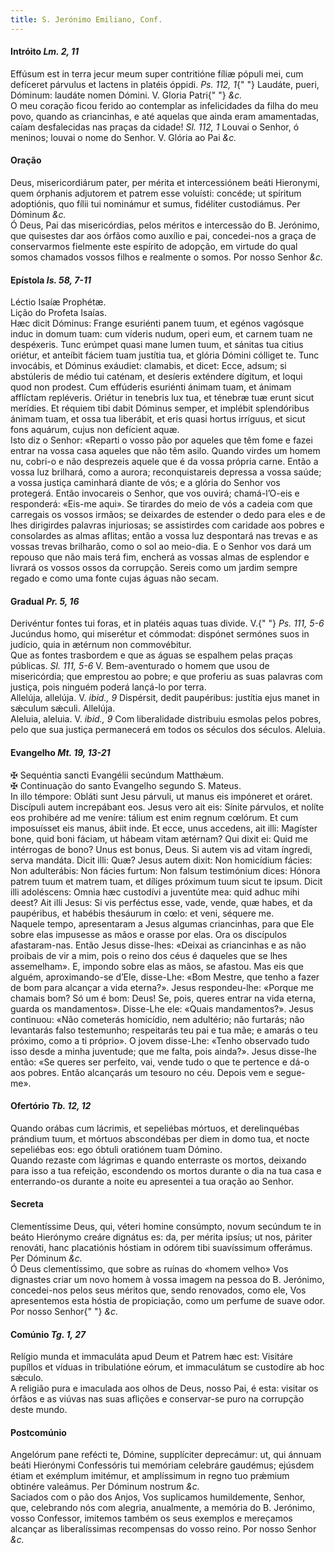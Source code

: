 ```yaml
---
title: S. Jerónimo Emiliano, Conf.
---
```


<h4 class="text-center">
  Intróito <em>Lm. 2, 11</em>
</h4>
<div class="container-fluid">
  <div class="row">
    <div class="col-6 dropcaps text-justify">
      Effúsum est in terra jecur meum super contritióne fíliæ pópuli mei, cum
      defíceret párvulus et lactens in platéis óppidi. <em>Ps. 112, 1</em>{" "}
      Laudáte, pueri, Dóminum: laudáte nomen Dómini. V. Gloria Patri{" "}
      <em>&c.</em>
    </div>
    <div class="col-6 dropcaps text-justify">
      O meu coração ficou ferido ao contemplar as infelicidades da filha do meu
      povo, quando as criancinhas, e até aquelas que ainda eram amamentadas,
      caíam desfalecidas nas praças da cidade! <em>Sl. 112, 1</em> Louvai o
      Senhor, ó meninos; louvai o nome do Senhor. V. Glória ao Pai <em>&c.</em>
    </div>
  </div>
</div>

<h4 class="text-center">Oração</h4>
<div class="container-fluid">
  <div class="row">
    <div class="col-6 dropcaps text-justify">
      Deus, misericordiárum pater, per mérita et intercessiónem beáti Hieronymi,
      quem órphanis adjutorem et patrem esse voluísti: concéde; ut spíritum
      adoptiónis, quo fílii tui nominámur et sumus, fidéliter custodiámus. Per
      Dóminum <em>&c.</em>
    </div>
    <div class="col-6 dropcaps text-justify">
      Ó Deus, Pai das misericórdias, pelos méritos e intercessão do B. Jerónimo,
      que quisestes dar aos órfãos como auxílio e pai, concedei-nos a graça de
      conservarmos fielmente este espírito de adopção, em virtude do qual somos
      chamados vossos filhos e realmente o somos. Por nosso Senhor <em>&c.</em>
    </div>
  </div>
</div>

<h4 class="text-center">
  Epístola <em>Is. 58, 7-11</em>
</h4>
<div class="container-fluid">
  <div class="row">
    <div class="col-6 text-justify">Léctio Isaíæ Prophétæ.</div>
    <div class="col-6 text-justify">Lição do Profeta Isaías.</div>
    <div class="col-6 dropcaps text-justify">
      Hæc dicit Dóminus: Frange esuriénti panem tuum, et egénos vagósque induc
      in domum tuam: cum víderis nudum, operi eum, et carnem tuam ne despéxeris.
      Tunc erúmpet quasi mane lumen tuum, et sánitas tua citius oriétur, et
      anteíbit fáciem tuam justítia tua, et glória Dómini cólliget te. Tunc
      invocábis, et Dóminus exáudiet: clamabis, et dicet: Ecce, adsum; si
      abstúleris de médio tui caténam, et desíeris exténdere dígitum, et loqui
      quod non prodest. Cum effúderis esuriénti ánimam tuam, et ánimam afflíctam
      repléveris. Oriétur in tenebris lux tua, et ténebræ tuæ erunt sicut
      merídies. Et réquiem tibi dabit Dóminus semper, et implébit splendóribus
      ánimam tuam, et ossa tua liberábit, et eris quasi hortus irríguus, et
      sicut fons aquárum, cujus non defícient aquæ.
    </div>
    <div class="col-6 dropcaps text-justify">
      Isto diz o Senhor: «Reparti o vosso pão por aqueles que têm fome e fazei
      entrar na vossa casa aqueles que não têm asilo. Quando virdes um homem nu,
      cobri-o e não desprezeis aquele que é da vossa própria carne. Então a
      vossa luz brilhará, como a aurora; reconquistareis depressa a vossa saúde;
      a vossa justiça caminhará diante de vós; e a glória do Senhor vos
      protegerá. Então invocareis o Senhor, que vos ouvirá; chamá-l’O-eis e
      responderá: «Eis-me aqui». Se tirardes do meio de vós a cadeia com que
      carregais os vossos irmãos; se deixardes de estender o dedo para eles e de
      lhes dirigirdes palavras injuriosas; se assistirdes com caridade aos
      pobres e consolardes as almas aflitas; então a vossa luz despontará nas
      trevas e as vossas trevas brilharão, como o sol ao meio-dia. E o Senhor
      vos dará um repouso que não mais terá fim, encherá as vossas almas de
      esplendor e livrará os vossos ossos da corrupção. Sereis como um jardim
      sempre regado e como uma fonte cujas águas não secam.
    </div>
  </div>
</div>

<h4 class="text-center">
  Gradual <em>Pr. 5, 16</em>
</h4>
<div class="container-fluid">
  <div class="row">
    <div class="col-6 dropcaps text-justify">
      Derivéntur fontes tui foras, et in platéis aquas tuas divide. V.{" "}
      <em>Ps. 111, 5-6</em> Jucúndus homo, qui miserétur et cómmodat: dispónet
      sermónes suos in judício, quia in ætérnum non commovébitur.
    </div>
    <div class="col-6 dropcaps text-justify">
      Que as fontes trasbordem e que as águas se espalhem pelas praças públicas.
      <em>Sl. 111, 5-6</em> V. Bem-aventurado o homem que usou de misericórdia; que
      emprestou ao pobre; e que proferiu as suas palavras com justiça, pois ninguém
      poderá lançá-lo por terra.
    </div>
    <div class="col-6 text-justify">
      Allelúja, allelúja. V. <em>ibid., 9</em> Dispérsit, dedit paupéribus:
      justítia ejus manet in sǽculum sǽculi. Allelúja.
    </div>
    <div class="col-6 text-justify">
      Aleluia, aleluia. V. <em>ibid., 9</em> Com liberalidade distribuiu esmolas
      pelos pobres, pelo que sua justiça permanecerá em todos os séculos dos
      séculos. Aleluia.
    </div>
  </div>
</div>

<h4 class="text-center">
  Evangelho <em>Mt. 19, 13-21</em>
</h4>
<div class="container-fluid">
  <div class="row">
    <div class="col-6 text-justify">
      <span class="text-danger">&#10016;</span> Sequéntia sancti Evangélii
      secúndum Matthǽum.
    </div>
    <div class="col-6 text-justify">
      <span class="text-danger">&#10016;</span> Continuação do santo Evangelho
      segundo S. Mateus.
    </div>
    <div class="col-6 dropcaps text-justify">
      In illo témpore: Obláti sunt Jesu párvuli, ut manus eis impóneret et
      oráret. Discípuli autem increpábant eos. Jesus vero ait eis: Sínite
      párvulos, et nolíte eos prohibére ad me veníre: tálium est enim regnum
      cœlórum. Et cum imposuísset eis manus, ábiit inde. Et ecce, unus accedens,
      ait illi: Magíster bone, quid boni fáciam, ut hábeam vitam ætérnam? Qui
      dixit ei: Quid me intérrogas de bono? Unus est bonus, Deus. Si autem vis
      ad vitam íngredi, serva mandáta. Dicit illi: Quæ? Jesus autem dixit: Non
      homicídium fácies: Non adulterábis: Non fácies furtum: Non falsum
      testimónium dices: Hónora patrem tuum et matrem tuam, et díliges próximum
      tuum sicut te ipsum. Dicit illi adoléscens: Omnia hæc custodívi a
      juventúte mea: quid adhuc mihi deest? Ait illi Jesus: Si vis perféctus
      esse, vade, vende, quæ habes, et da paupéribus, et habébis thesáurum in
      cœlo: et veni, séquere me.
    </div>
    <div class="col-6 dropcaps text-justify">
      Naquele tempo, apresentaram a Jesus algumas criancinhas, para que Ele
      sobre elas impusesse as mãos e orasse por elas. Ora os discípulos
      afastaram-nas. Então Jesus disse-lhes: «Deixai as criancinhas e as não
      proibais de vir a mim, pois o reino dos céus é daqueles que se lhes
      assemelham». E, impondo sobre elas as mãos, se afastou. Mas eis que
      alguém, aproximando-se d’Ele, disse-Lhe: «Bom Mestre, que tenho a fazer de
      bom para alcançar a vida eterna?». Jesus respondeu-lhe: «Porque me chamais
      bom? Só um é bom: Deus! Se, pois, queres entrar na vida eterna, guarda os
      mandamentos». Disse-Lhe ele: «Quais mandamentos?». Jesus continuou: «Não
      cometerás homicídio, nem adultério; não furtarás; não levantarás falso
      testemunho; respeitarás teu pai e tua mãe; e amarás o teu próximo, como a
      ti próprio». O jovem disse-Lhe: «Tenho observado tudo isso desde a minha
      juventude; que me falta, pois ainda?». Jesus disse-lhe então: «Se queres
      ser perfeito, vai, vende tudo o que te pertence e dá-o aos pobres. Então
      alcançarás um tesouro no céu. Depois vem e segue-me».
    </div>
  </div>
</div>

<h4 class="text-center">
  Ofertório <em>Tb. 12, 12</em>
</h4>
<div class="container-fluid">
  <div class="row">
    <div class="col-6 dropcaps text-justify">
      Quando orábas cum lácrimis, et sepeliébas mórtuos, et derelinquébas
      prándium tuum, et mórtuos abscondébas per diem in domo tua, et nocte
      sepeliébas eos: ego óbtuli oratiónem tuam Dómino.
    </div>
    <div class="col-6 dropcaps text-justify">
      Quando rezaste com lágrimas e quando enterraste os mortos, deixando para
      isso a tua refeição, escondendo os mortos durante o dia na tua casa e
      enterrando-os durante a noite eu apresentei a tua oração ao Senhor.
    </div>
  </div>
</div>

<h4 class="text-center">Secreta</h4>
<div class="container-fluid">
  <div class="row">
    <div class="col-6 dropcaps text-justify">
      Clementíssime Deus, qui, véteri homine consúmpto, novum secúndum te in
      beáto Hierónymo creáre dignátus es: da, per mérita ipsíus; ut nos, páriter
      renováti, hanc placatiónis hóstiam in odórem tibi suavíssimum offerámus.
      Per Dóminum <em>&c.</em>
    </div>
    <div class="col-6 dropcaps text-justify">
      Ó Deus clementíssimo, que sobre as ruínas do «homem velho» Vos dignastes
      criar um novo homem à vossa imagem na pessoa do B. Jerónimo, concedei-nos
      pelos seus méritos que, sendo renovados, como ele, Vos apresentemos esta
      hóstia de propiciação, como um perfume de suave odor. Por nosso Senhor{" "}
      <em>&c.</em>
    </div>
  </div>
</div>

<h4 class="text-center">
  Comúnio <em>Tg. 1, 27</em>
</h4>
<div class="container-fluid">
  <div class="row">
    <div class="col-6 dropcaps text-justify">
      Relígio munda et immaculáta apud Deum et Patrem hæc est: Visitáre pupíllos
      et víduas in tribulatióne eórum, et immaculátum se custodíre ab hoc
      sǽculo.
    </div>
    <div class="col-6 dropcaps text-justify">
      A religião pura e imaculada aos olhos de Deus, nosso Pai, é esta: visitar
      os órfãos e as viúvas nas suas aflições e conservar-se puro na corrupção
      deste mundo.
    </div>
  </div>
</div>

<h4 class="text-center">Postcomúnio</h4>
<div class="container-fluid">
  <div class="row">
    <div class="col-6 dropcaps text-justify">
      Angelórum pane refécti te, Dómine, supplíciter deprecámur: ut, qui ánnuam
      beáti Hierónymi Confessóris tui memóriam celebráre gaudémus; ejúsdem étiam
      et exémplum imitémur, et amplíssimum in regno tuo prǽmium obtinére
      valeámus. Per Dóminum nostrum <em>&c.</em>
    </div>
    <div class="col-6 dropcaps text-justify">
      Saciados com o pão dos Anjos, Vos suplicamos humildemente, Senhor, que,
      celebrando nós com alegria, anualmente, a memória do B. Jerónimo, vosso
      Confessor, imitemos também os seus exemplos e mereçamos alcançar as
      liberalíssimas recompensas do vosso reino. Por nosso Senhor <em>&c.</em>
    </div>
  </div>
</div>
